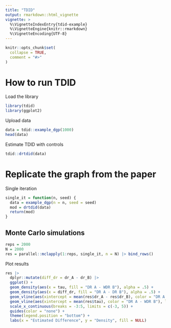 ```yaml
---
title: "TDID"
output: rmarkdown::html_vignette
vignette: >
  %\VignetteIndexEntry{tdid-example}
  %\VignetteEngine{knitr::rmarkdown}
  %\VignetteEncoding{UTF-8}
---
```


```r
knitr::opts_chunk$set(
  collapse = TRUE,
  comment = "#>"
)
```

# How to run TDID

Load the library

```r
library(tdid)
library(ggplot2)
```

Upload data

```r
data = tdid::example_dgp(1000)
head(data)
```

Estimate TDID with controls

```r
tdid::drtdid(data)
```

# Replicate the graph from the paper

Single iteration

```r
single_it = function(n, seed) {
  data = example_dgp(n = n, seed = seed)
  mod = drtdid(data)
  return(mod)
}
```

Monte Carlo simulations
-

```r
reps = 2000
N = 2000
res = parallel::mclapply(1:reps, single_it, n = N) |> bind_rows()
```

Plot results

```r
res |> 
  dplyr::mutate(diff_dr = dr_A - dr_B) |> 
  ggplot() + 
  geom_density(aes(x = tau, fill = "DR A - WDR B"), alpha = .5) +
  geom_density(aes(x = diff_dr, fill = "DR A - DR B"), alpha = .5) +
  geom_vline(aes(xintercept = mean(res$dr_A - res$dr_B), color = "DR A - DR B"), linetype = "dashed", size = 1) +
  geom_vline(aes(xintercept = mean(res$tau), color = "DR A - WDR B"), linetype = "dashed", size = 1) +
  scale_x_continuous(breaks = -3:5, limits = c(-3, 5)) +
  guides(color = "none") + 
  theme(legend.position = "bottom") + 
  labs(x = "Estimated Difference", y = "Density", fill = NULL)
  
```

